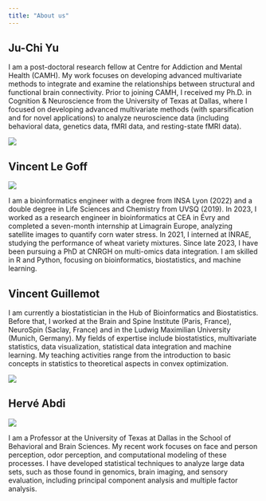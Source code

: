```yaml
---
title: "About us"
---
```


## Ju-Chi Yu

:::: {layout="[ 70, 30 ]"}

::: {#first-column}
I am a post-doctoral research fellow at Centre for Addiction and Mental Health (CAMH). My work focuses on developing advanced multivariate methods to integrate and examine the relationships between structural and functional brain connectivity. Prior to joining CAMH, I received my Ph.D. in Cognition & Neuroscience from the University of Texas at Dallas, where I focused on developing advanced multivariate methods (with sparsification and for novel applications) to analyze neuroscience data (including behavioral data, genetics data, fMRI data, and resting-state fMRI data).
:::

::: {#second-column}
![](../img/juchiyu.jpeg)
:::

::::

## Vincent Le Goff

:::: {layout="[ 30, 70 ]"}

::: {#first-column}
![](../img/vincentlegoff.jpeg)
:::

::: {#second-column}
I am a bioinformatics engineer with a degree from INSA Lyon (2022) and a double degree in Life Sciences and Chemistry from UVSQ (2019). In 2023, I worked as a research engineer in bioinformatics at CEA in Évry and completed a seven-month internship at Limagrain Europe, analyzing satellite images to quantify corn water stress. In 2021, I interned at INRAE, studying the performance of wheat variety mixtures. Since late 2023, I have been pursuing a PhD at CNRGH on multi-omics data integration. I am skilled in R and Python, focusing on bioinformatics, biostatistics, and machine learning.
:::

::::

## Vincent Guillemot

:::: {layout="[ 70, 30 ]"}

::: {#first-column}
I am currently a biostatistician in the Hub of Bioinformatics and Biostatistics. Before that, I worked at the Brain and Spine Institute (Paris, France), NeuroSpin (Saclay, France) and in the Ludwig Maximilian University (Munich, Germany). My fields of expertise include biostatistics, multivariate statistics, data visualization, statistical data integration and machine learning. My teaching activities range from the introduction to basic concepts in statistics to theoretical aspects in convex optimization.
:::

::: {#second-column}
![](../img/vincentguillemot.jpeg)
:::

::::

## Hervé Abdi

:::: {layout="[ 30, 70 ]"}

::: {#first-column}
![](../img/herveabdi.jpeg)
:::

::: {#second-column}
I am a Professor at the University of Texas at Dallas in the School of Behavioral and Brain Sciences. My recent work focuses on face and person perception, odor perception, and computational modeling of these processes. I have developed statistical techniques to analyze large data sets, such as those found in genomics, brain imaging, and sensory evaluation, including principal component analysis and multiple factor analysis.
:::

::::

